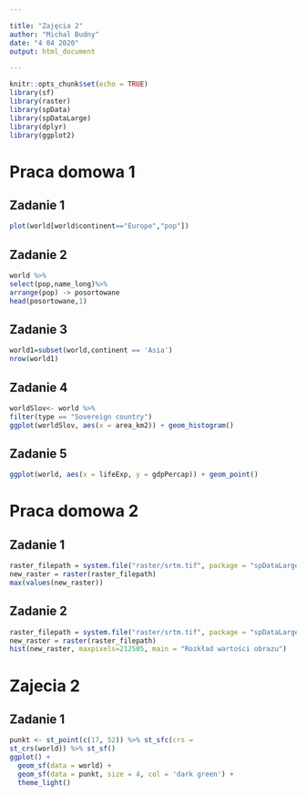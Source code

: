 ```yaml
---

title: "Zajęcia 2"
author: "Michal Budny"
date: "4 04 2020"
output: html_document

---
```


```r
knitr::opts_chunk$set(echo = TRUE)
library(sf)
library(raster)
library(spData)
library(spDataLarge)
library(dplyr)
library(ggplot2)
```

# Praca domowa 1
## Zadanie 1

```r
plot(world[world$continent=="Europe","pop"])
```

## Zadanie 2

```r
world %>%
select(pop,name_long)%>%
arrange(pop) -> posortowane
head(posortowane,1)
```

## Zadanie 3

```r
world1=subset(world,continent == 'Asia')
nrow(world1)
```

## Zadanie 4

```r
worldSlov<- world %>%
filter(type == "Sovereign country")
ggplot(worldSlov, aes(x = area_km2)) + geom_histogram()
```

## Zadanie 5

```r
ggplot(world, aes(x = lifeExp, y = gdpPercap)) + geom_point()
```

# Praca domowa 2
## Zadanie 1

```r
raster_filepath = system.file("raster/srtm.tif", package = "spDataLarge")
new_raster = raster(raster_filepath)
max(values(new_raster))
```

## Zadanie 2

```r
raster_filepath = system.file("raster/srtm.tif", package = "spDataLarge")
new_raster = raster(raster_filepath)
hist(new_raster, maxpixels=212505, main = "Rozkład wartości obrazu")
```

# Zajecia 2
## Zadanie 1

```r
punkt <- st_point(c(17, 52)) %>% st_sfc(crs =
st_crs(world)) %>% st_sf()
ggplot() +
  geom_sf(data = world) +
  geom_sf(data = punkt, size = 4, col = 'dark green') +
  theme_light()
```


